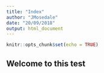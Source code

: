 ```yaml
---
title: "Index"
author: "JMosedale"
date: "20/09/2018"
output: html_document
---
```


```r
knitr::opts_chunk$set(echo = TRUE)
```

## Welcome to this test


